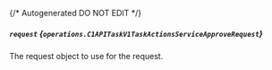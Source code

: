 {/* Autogenerated DO NOT EDIT  */}

##### `request` *{`operations.C1APITaskV1TaskActionsServiceApproveRequest`}*
The request object to use for the request.

<Collapsible openLabel={Labels.showProperties} closeLabel={Labels.hideProperties}>
  <C1APITaskV1TaskActionsServiceApproveRequest />
</Collapsible>

